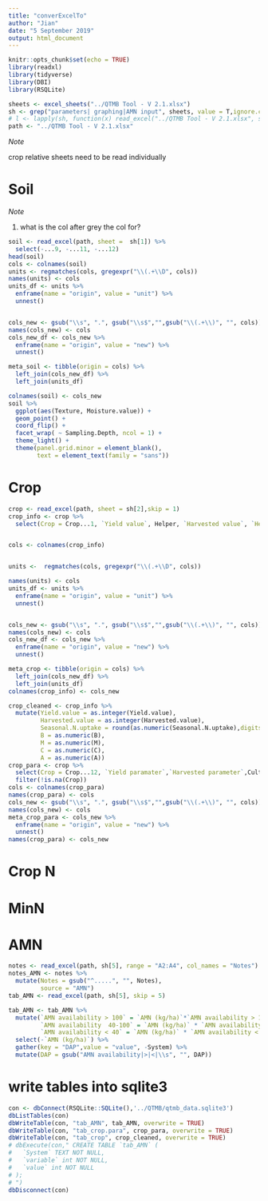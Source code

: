 ```yaml
---
title: "converExcelTo"
author: "Jian"
date: "5 September 2019"
output: html_document
---
```


```r
knitr::opts_chunk$set(echo = TRUE)
library(readxl)
library(tidyverse)
library(DBI)
library(RSQLite)

sheets <- excel_sheets("../QTMB Tool - V 2.1.xlsx")
sh <- grep("parameters| graphing|AMN input", sheets, value = T,ignore.case = T)
# l <- lapply(sh, function(x) read_excel("../QTMB Tool - V 2.1.xlsx", sheet = x))
path <- "../QTMB Tool - V 2.1.xlsx"
```
_Note_


crop relative sheets need to be read individually

# Soil

_Note_

1. what is the col after grey the col for? 
```r
soil <- read_excel(path, sheet =  sh[1]) %>% 
  select(-...9, -...11, -...12)
head(soil)
cols <- colnames(soil)
units <- regmatches(cols, gregexpr("\\(.+\\D", cols))
names(units) <- cols
units_df <- units %>% 
  enframe(name = "origin", value = "unit") %>% 
  unnest()


cols_new <- gsub("\\s", ".", gsub("\\s$","",gsub("\\(.+\\)", "", cols)))
names(cols_new) <- cols
cols_new_df <- cols_new %>% 
  enframe(name = "origin", value = "new") %>% 
  unnest()

meta_soil <- tibble(origin = cols) %>% 
  left_join(cols_new_df) %>% 
  left_join(units_df) 

colnames(soil) <- cols_new
soil %>% 
  ggplot(aes(Texture, Moisture.value)) +
  geom_point() + 
  coord_flip() +
  facet_wrap( ~ Sampling.Depth, ncol = 1) +
  theme_light() + 
  theme(panel.grid.minor = element_blank(),
        text = element_text(family = "sans"))

```


# Crop


```r
crop <- read_excel(path, sheet = sh[2],skip = 1) 
crop_info <- crop %>% 
  select(Crop = Crop...1, `Yield value`, Helper, `Harvested value`, `Helper 2`, `Seasonal N uptake (kg/ha)`, B, M, C, A)


cols <- colnames(crop_info)


units <-  regmatches(cols, gregexpr("\\(.+\\D", cols))

names(units) <- cols
units_df <- units %>% 
  enframe(name = "origin", value = "unit") %>% 
  unnest()


cols_new <- gsub("\\s", ".", gsub("\\s$","",gsub("\\(.+\\)", "", cols)))
names(cols_new) <- cols
cols_new_df <- cols_new %>% 
  enframe(name = "origin", value = "new") %>% 
  unnest()

meta_crop <- tibble(origin = cols) %>% 
  left_join(cols_new_df) %>% 
  left_join(units_df) 
colnames(crop_info) <- cols_new

crop_cleaned <- crop_info %>% 
  mutate(Yield.value = as.integer(Yield.value),
         Harvested.value = as.integer(Harvested.value),
         Seasonal.N.uptake = round(as.numeric(Seasonal.N.uptake),digits = 0),
         B = as.numeric(B),
         M = as.numeric(M),
         C = as.numeric(C),
         A = as.numeric(A)) 
crop_para <- crop %>% 
  select(Crop = Crop...12, `Yield paramater`,`Harvested parameter`,Cultivar) %>% 
  filter(!is.na(Crop))
cols <- colnames(crop_para)
names(crop_para) <- cols
cols_new <- gsub("\\s", ".", gsub("\\s$","",gsub("\\(.+\\)", "", cols)))
names(cols_new) <- cols
meta_crop_para <- cols_new %>% 
  enframe(name = "origin", value = "new") %>% 
  unnest()
names(crop_para) <- cols_new


```

# Crop N


# MinN

# AMN

```r

notes <- read_excel(path, sh[5], range = "A2:A4", col_names = "Notes")
notes_AMN <- notes %>% 
  mutate(Notes = gsub("^.....", "", Notes),
         source = "AMN")
tab_AMN <- read_excel(path, sh[5], skip = 5) 

tab_AMN <- tab_AMN %>% 
  mutate(`AMN availability > 100` = `AMN (kg/ha)`*`AMN availability > 100`,
         `AMN availability  40-100` = `AMN (kg/ha)` * `AMN availability  40-100`,
         `AMN availability < 40` = `AMN (kg/ha)` * `AMN availability < 40`) %>% 
  select(-`AMN (kg/ha)`) %>% 
  gather(key = "DAP",value = "value", -System) %>% 
  mutate(DAP = gsub("AMN availability|>|<|\\s", "", DAP))

```

# write tables into sqlite3


```r
con <- dbConnect(RSQLite::SQLite(),'../QTMB/qtmb_data.sqlite3')
dbListTables(con)
dbWriteTable(con, "tab_AMN", tab_AMN, overwrite = TRUE)
dbWriteTable(con, "tab_crop.para", crop_para, overwrite = TRUE)
dbWriteTable(con, "tab_crop", crop_cleaned, overwrite = TRUE)
# dbExecute(con," CREATE TABLE `tab_AMN` (
#   `System` TEXT NOT NULL,
#   `variable` int NOT NULL,
#   `value` int NOT NULL
# );
# ")
dbDisconnect(con)
```
